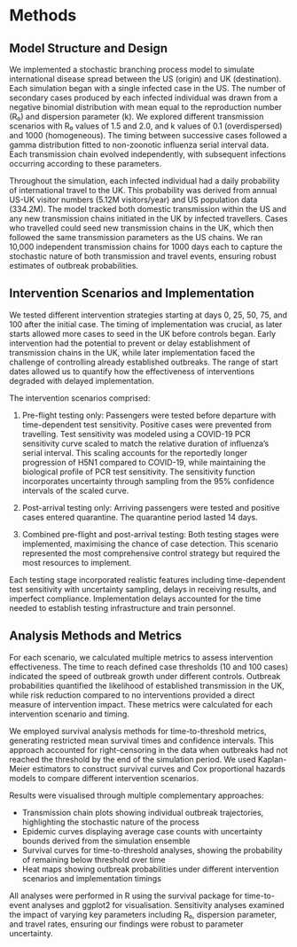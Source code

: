 # Methods

## Model Structure and Design

We implemented a stochastic branching process model to simulate international disease spread between the US (origin) and UK (destination). Each simulation began with a single infected case in the US. The number of secondary cases produced by each infected individual was drawn from a negative binomial distribution with mean equal to the reproduction number (R₀) and dispersion parameter (k). We explored different transmission scenarios with R₀ values of 1.5 and 2.0, and k values of 0.1 (overdispersed) and 1000 (homogeneous). The timing between successive cases followed a gamma distribution fitted to non-zoonotic influenza serial interval data. Each transmission chain evolved independently, with subsequent infections occurring according to these parameters.

Throughout the simulation, each infected individual had a daily probability of international travel to the UK. This probability was derived from annual US-UK visitor numbers (5.12M visitors/year) and US population data (334.2M). The model tracked both domestic transmission within the US and any new transmission chains initiated in the UK by infected travellers. Cases who travelled could seed new transmission chains in the UK, which then followed the same transmission parameters as the US chains. We ran 10,000 independent transmission chains for 1000 days each to capture the stochastic nature of both transmission and travel events, ensuring robust estimates of outbreak probabilities.

## Intervention Scenarios and Implementation

We tested different intervention strategies starting at days 0, 25, 50, 75, and 100 after the initial case. The timing of implementation was crucial, as later starts allowed more cases to seed in the UK before controls began. Early intervention had the potential to prevent or delay establishment of transmission chains in the UK, while later implementation faced the challenge of controlling already established outbreaks. The range of start dates allowed us to quantify how the effectiveness of interventions degraded with delayed implementation.

The intervention scenarios comprised:

1. Pre-flight testing only: Passengers were tested before departure with time-dependent test sensitivity. Positive cases were prevented from travelling. Test sensitivity was modeled using a COVID-19 PCR sensitivity curve scaled to match the relative duration of influenza's serial interval. This scaling accounts for the reportedly longer progression of H5N1 compared to COVID-19, while maintaining the biological profile of PCR test sensitivity. The sensitivity function incorporates uncertainty through sampling from the 95% confidence intervals of the scaled curve.

2. Post-arrival testing only: Arriving passengers were tested and positive cases entered quarantine. The quarantine period lasted 14 days.

3. Combined pre-flight and post-arrival testing: Both testing stages were implemented, maximising the chance of case detection. This scenario represented the most comprehensive control strategy but required the most resources to implement.

Each testing stage incorporated realistic features including time-dependent test sensitivity with uncertainty sampling, delays in receiving results, and imperfect compliance. Implementation delays accounted for the time needed to establish testing infrastructure and train personnel.

## Analysis Methods and Metrics

For each scenario, we calculated multiple metrics to assess intervention effectiveness. The time to reach defined case thresholds (10 and 100 cases) indicated the speed of outbreak growth under different controls. Outbreak probabilities quantified the likelihood of established transmission in the UK, while risk reduction compared to no interventions provided a direct measure of intervention impact. These metrics were calculated for each intervention scenario and timing.

We employed survival analysis methods for time-to-threshold metrics, generating restricted mean survival times and confidence intervals. This approach accounted for right-censoring in the data when outbreaks had not reached the threshold by the end of the simulation period. We used Kaplan-Meier estimators to construct survival curves and Cox proportional hazards models to compare different intervention scenarios.

Results were visualised through multiple complementary approaches:

- Transmission chain plots showing individual outbreak trajectories, highlighting the stochastic nature of the process
- Epidemic curves displaying average case counts with uncertainty bounds derived from the simulation ensemble
- Survival curves for time-to-threshold analyses, showing the probability of remaining below threshold over time
- Heat maps showing outbreak probabilities under different intervention scenarios and implementation timings

All analyses were performed in R using the survival package for time-to-event analyses and ggplot2 for visualisation. Sensitivity analyses examined the impact of varying key parameters including R₀, dispersion parameter, and travel rates, ensuring our findings were robust to parameter uncertainty.